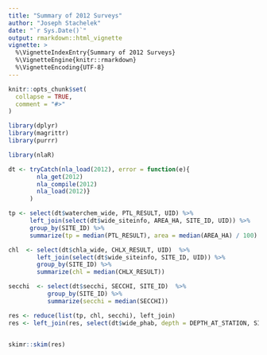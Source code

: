 ```yaml
---
title: "Summary of 2012 Surveys"
author: "Joseph Stachelek"
date: "`r Sys.Date()`"
output: rmarkdown::html_vignette
vignette: >
  %\VignetteIndexEntry{Summary of 2012 Surveys}
  %\VignetteEngine{knitr::rmarkdown}
  %\VignetteEncoding{UTF-8}
---
```


```r
knitr::opts_chunk$set(
  collapse = TRUE,
  comment = "#>"
)
```

```r
library(dplyr)
library(magrittr)
library(purrr)

library(nlaR)
```

```r
dt <- tryCatch(nla_load(2012), error = function(e){ 
        nla_get(2012)
        nla_compile(2012)
        nla_load(2012)}
      )
```

```r
tp <- select(dt$waterchem_wide, PTL_RESULT, UID) %>%
      left_join(select(dt$wide_siteinfo, AREA_HA, SITE_ID, UID)) %>%
      group_by(SITE_ID) %>%
      summarize(tp = median(PTL_RESULT), area = median(AREA_HA) / 100)

chl  <- select(dt$chla_wide, CHLX_RESULT, UID)  %>%
        left_join(select(dt$wide_siteinfo, SITE_ID, UID)) %>%
        group_by(SITE_ID) %>%
        summarize(chl = median(CHLX_RESULT))

secchi  <- select(dt$secchi, SECCHI, SITE_ID)  %>%
           group_by(SITE_ID) %>%
           summarize(secchi = median(SECCHI))

res <- reduce(list(tp, chl, secchi), left_join)
res <- left_join(res, select(dt$wide_phab, depth = DEPTH_AT_STATION, SITE_ID))


skimr::skim(res)
```

